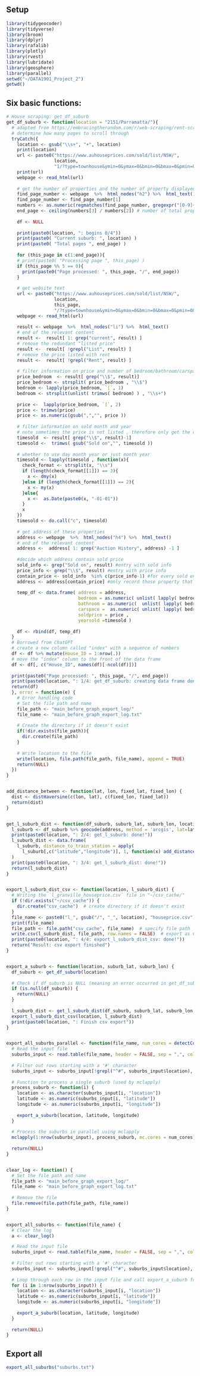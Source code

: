 ## Setup
```r
library(tidygeocoder)
library(tidyverse)
library(broom)
library(dplyr)
library(rafalib)
library(plotly)
library(rvest)
library(lubridate)
library(geosphere)
library(parallel)
setwd("~/DATA1901_Project_2")
getwd()
```

## Six basic functions:
```r
# House scraping: get_df_suburb
get_df_suburb <- function(location = "2151/Parramatta/"){
  # adapted from https://embracingtherandom.com/r/web-scraping/rent-scraping/
  # determine how many pages to scroll through 
  tryCatch({
    location <- gsub("\\s+", "+", location)
    print(location)
    url <- paste0("https://www.auhouseprices.com/sold/list/NSW/", 
                  location, 
                  "1/?type=townhouse&ymin=0&ymax=0&bmin=0&bmax=0&pmin=0&pmax=0&sort=date&kw=") # type set to townhouse, no other filtering
    print(url)
    webpage <- read_html(url)
    
    # get the number of properties and the number of property displayed on each page 
    find_page_number <- webpage  %>%  html_nodes("h2") %>%  html_text() 
    find_page_number <- find_page_number[1]
    numbers <- as.numeric(regmatches(find_page_number, gregexpr("[0-9]+", find_page_number))[[1]])
    end_page <- ceiling(numbers[3] / numbers[2]) # number of total properties / number on page  = total number of pages
    
    df <- NULL
    
    print(paste0(location, ": begins 0/4"))
    print(paste0( "Current suburb: ", location) )
    print(paste0( "Total pages ", end_page) )
    
    for (this_page in c(1:end_page)){
    # print(paste0( "Processing page ", this_page) )
    if (this_page %% 5 == 0){
      print(paste0("Page processed: ", this_page, "/", end_page))
    }
    
    # get website text
    url <- paste0("https://www.auhouseprices.com/sold/list/NSW/", 
                  location, 
                  this_page, 
                  "/?type=townhouse&ymin=0&ymax=0&bmin=0&bmax=0&pmin=0&pmax=0&sort=date&kw=") # type set to townhouse, no other filtering 
    webpage <- read_html(url)
    
    result <- webpage  %>%  html_nodes("li") %>%  html_text() 
    # end of the relevant content 
    result <-  result[ 1: grep("current", result) ]
    # remove the redundant "listed price" 
    result <-  result[ !grepl("List", result) ]
    # remove the price listed with rent
    result <-  result[ !grepl("Rent", result) ]
    
    # filter information on price and number of bedroom/bathroom/carspace
    price_bedroom  <- result[ grep("\\$", result)]
    price_bedroom <- strsplit( price_bedroom , "\\$")
    bedroom <- lapply(price_bedroom, `[`, 1)
    bedroom <- strsplit(unlist( trimws( bedroom) ) , "\\s+")
    
    price <-  lapply(price_bedroom, `[`, 2)
    price <- trimws(price)
    price <- as.numeric(gsub(",","", price ))
    
    # filter information on sold month and year
    # note sometimes the price is not listed , therefore only get the ones with the price 
    timesold  <- result[ grep("\\$", result)-1]
    timesold <-  trimws( gsub("Sold on","", timesold )) 
    
    # whether to use day month year or just month year
    timesold <- lapply(timesold , function(x){
      check_format <- strsplit(x, "\\s")
      if (length(check_format[[1]]) == 3){
        x <- dmy(x)
      }else if (length(check_format[[1]]) == 2){
        x <- my(x)
      }else{
        x <-  as.Date(paste0(x, "-01-01"))
      }
      x
    })
    timesold <- do.call("c", timesold)
    
    # get address of these properties
    address <- webpage  %>%  html_nodes("h4") %>%  html_text() 
    # end of the relevant content 
    address <-  address[ 1: grep("Auction History", address) -1 ]
    
    #decide which address contain sold price  
    sold_info <- grep("Sold on", result) #entry with sold info
    price_info <- grep("\\$", result) #entry with price info
    contain_price <- sold_info  %in% c(price_info-1) #for every sold entry, the immediate next row should be price, if not, then this sold entry does not have price record 
    address <- address[contain_price] #only record those property that has price recorded
    
    temp_df <- data.frame( address = address, 
                           bedroom = as.numeric( unlist( lapply( bedroom, `[`, 1) ) ) , 
                           bathroom = as.numeric(  unlist( lapply( bedroom, `[`, 2) )) ,  
                           carspace =  as.numeric( unlist( lapply( bedroom, `[`, 3) )), 
                           soldprice = price ,
                           yearsold =timesold )
    
    df <- rbind(df, temp_df)
  }
  # Borrowed from ChatGPT
  # create a new column called "index" with a sequence of numbers
  df <- df %>% mutate(House_ID = 1:nrow(.))
  # move the "index" column to the front of the data frame
  df <- df[, c("House_ID", names(df)[-ncol(df)])]
  
  print(paste0("Page processed: ", this_page, "/", end_page))
  print(paste0(location, ": 1/4: get_df_suburb: creating data frame done!"))
  return(df)
  }, error = function(e) {
    # Error handling code
    # Set the file path and name
    file_path <- "main_before_graph_export_log/"
    file_name <- "main_before_graph_export_log.txt"
    
    # Create the directory if it doesn't exist
    if(!dir.exists(file_path)){
      dir.create(file_path)
    }
    
    # Write location to the file
    write(location, file.path(file_path, file_name), append = TRUE)
    return(NULL)
  })
}


add_distance_between <- function(lat, lon, fixed_lat, fixed_lon) {
  dist <- distHaversine(c(lon, lat), c(fixed_lon, fixed_lat))
  return(dist)
}  


get_l_suburb_dist <- function(df_suburb, suburb_lat, suburb_lon, location) {
  l_suburb <- df_suburb %>% geocode(address, method = 'arcgis', lat=latitude, long=longitude)
  print(paste0(location, ": 2/4: get_l_suburb: done!"))
  l_suburb_dist <- data.frame(
    l_suburb, distance_to_train_station = apply(
      l_suburb[,c("latitude","longitude")], 1, function(x) add_distance_between(x[1], x[2], suburb_lat, suburb_lon))
  )
  print(paste0(location, ": 3/4: get_l_suburb_dist: done!"))
  return(l_suburb_dist)
}


export_l_suburb_dist_csv <- function(location, l_suburb_dist) {
  # Writing the `l_granville_houseprice.csv` file in "~/csv_cache/"
  if (!dir.exists("~/csv_cache")) {
    dir.create("csv_cache")  # create directory if it doesn't exist
  }
  file_name <- paste0("l_", gsub("/", "_", location), "houseprice.csv")
  print(file_name)
  file_path <- file.path("csv_cache", file_name)  # specify file path
  write.csv(l_suburb_dist, file_path, row.names = FALSE)  # export as CSV file
  print(paste0(location, ": 4/4: export_l_suburb_dist_csv: done!"))
  return("Result: csv export finished")
}


export_a_suburb <- function(location, suburb_lat, suburb_lon) {
  df_suburb <- get_df_suburb(location)
  
  # Check if df_suburb is NULL (meaning an error occurred in get_df_suburb)
  if (is.null(df_suburb)) {
    return(NULL)
  }
  
  l_suburb_dist <- get_l_suburb_dist(df_suburb, suburb_lat, suburb_lon, location)
  export_l_suburb_dist_csv(location, l_suburb_dist)
  print(paste0(location, ": Finish csv export"))
}


export_all_suburbs_parallel <- function(file_name, num_cores = detectCores()) {
  # Read the input file
  suburbs_input <- read.table(file_name, header = FALSE, sep = ",", col.names = c("location", "latitude", "longitude"), strip.white = TRUE, comment.char = "", quote = "")
  
  # Filter out rows starting with a '#' character
  suburbs_input <- suburbs_input[!grepl("^#", suburbs_input$location), ]
  
  # Function to process a single suburb (used by mclapply)
  process_suburb <- function(i) {
    location <- as.character(suburbs_input[i, "location"])
    latitude <- as.numeric(suburbs_input[i, "latitude"])
    longitude <- as.numeric(suburbs_input[i, "longitude"])
    
    export_a_suburb(location, latitude, longitude)
  }
  
  # Process the suburbs in parallel using mclapply
  mclapply(1:nrow(suburbs_input), process_suburb, mc.cores = num_cores)
  
  return(NULL)
}


clear_log <- function() {
  # Set the file path and name
  file_path <- "main_before_graph_export_log/"
  file_name <- "main_before_graph_export_log.txt"
  
  # Remove the file
  file.remove(file.path(file_path, file_name))
}


export_all_suburbs <- function(file_name) {
  # Clear the log
  a <- clear_log()

  # Read the input file
  suburbs_input <- read.table(file_name, header = FALSE, sep = ",", col.names = c("location", "latitude", "longitude"), strip.white = TRUE, comment.char = "", quote = "")
  
  # Filter out rows starting with a '#' character
  suburbs_input <- suburbs_input[!grepl("^#", suburbs_input$location), ]
  
  # Loop through each row in the input file and call export_a_suburb function
  for (i in 1:nrow(suburbs_input)) {
    location <- as.character(suburbs_input[i, "location"])
    latitude <- as.numeric(suburbs_input[i, "latitude"])
    longitude <- as.numeric(suburbs_input[i, "longitude"])
    
    export_a_suburb(location, latitude, longitude)
  }
  
  return(NULL)
}
```


## Export all
```r
export_all_suburbs("suburbs.txt")
```
